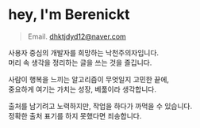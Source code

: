 # hey, I'm Berenickt

> Email. dhktjdyd12@naver.com

사용자 중심의 개발자를 희망하는 낙천주의자입니다. <br/>
머리 속 생각을 정리하는 글을 쓰는 것을 즐깁니다.

사람이 행복을 느끼는 알고리즘이 무엇일지 고민한 끝에, <br/>
중요하게 여기는 가치는 성장, 베풂이라 생각합니다. <br/>

출처를 남기려고 노력하지만, 작업을 하다가 까먹을 수 있습니다. <br/>
정확한 출처 표기를 하지 못했다면 죄송합니다.



